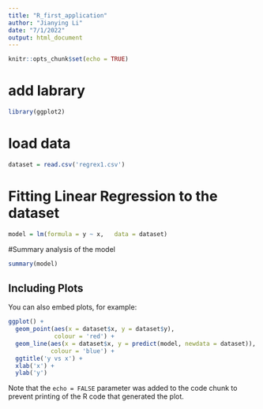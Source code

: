 ```yaml
---
title: "R_first_application"
author: "Jianying Li"
date: "7/1/2022"
output: html_document
---
```


```r
knitr::opts_chunk$set(echo = TRUE)
```


# add labrary

```r
library(ggplot2)
```
# load data
```r
dataset = read.csv('regrex1.csv')
```
# Fitting Linear Regression to the dataset
```r

model = lm(formula = y ~ x,   data = dataset)
```
#Summary analysis of the model
```r
              
summary(model)

```

## Including Plots

You can also embed plots, for example:

```r
ggplot() +
  geom_point(aes(x = dataset$x, y = dataset$y),
             colour = 'red') +
  geom_line(aes(x = dataset$x, y = predict(model, newdata = dataset)),
            colour = 'blue') +
  ggtitle('y vs x') +
  xlab('x') +
  ylab('y') 

```

Note that the `echo = FALSE` parameter was added to the code chunk to prevent printing of the R code that generated the plot.
